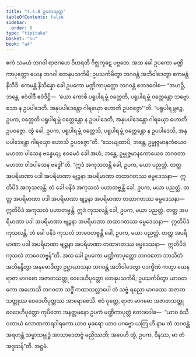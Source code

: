 ```yaml
---
title: "4.4.8 ဥပကသုတ္တ"
tableOfContents: false
sidebar:
  order: 8
type: "tipitaka"
basket: "su"
book: "a4"
---
```



<DynamicBreadcrumb />

<Division number="188" book="a4" e="ch" v="15" p="501">

<Paragraph number="1156" book="a4">
ဧကံ သမယံ ဘဂဝါ ရာဇဂဟေ ဝိဟရတိ ဂိဇ္ဈကူဋေ ပဗ္ဗတေ. အထ ခေါ ဥပကော မဏ္ဍိကာပုတ္တော ယေန ဘဂဝါ တေနုပသင်္ကမိ; ဥပသင်္ကမိတွာ ဘဂဝန္တံ အဘိဝါဒေတွာ ဧကမန္တံ နိသီဒိ. ဧကမန္တံ နိသိန္နော ခေါ ဥပကော မဏ္ဍိကာပုတ္တော ဘဂဝန္တံ ဧတဒဝေါစ—
</Paragraph>

<Paragraph number="1157" book="a4">
“အဟဉှိ, ဘန္တေ, ဧဝံဝါဒီ ဧဝံဒိဋ္ဌိ—  ‘ယော ကောစိ ပရူပါရမ္ဘံ ဝတ္တေတိ, ပရူပါရမ္ဘံ ဝတ္တေန္တော သဗ္ဗော သော န ဥပပါဒေတိ. အနုပပါဒေန္တော ဂါရယှော ဟောတိ ဥပဝဇ္ဇော’”တိ. “ပရူပါရမ္ဘဉ္စေ, ဥပက, ဝတ္တေတိ ပရူပါရမ္ဘံ ဝတ္တေန္တော န ဥပပါဒေတိ, အနုပပါဒေန္တော ဂါရယှော ဟောတိ ဥပဝဇ္ဇော. တွံ ခေါ, ဥပက, ပရူပါရမ္ဘံ ဝတ္တေသိ, ပရူပါရမ္ဘံ ဝတ္တေန္တော န ဥပပါဒေသိ, အနုပပါဒေန္တော ဂါရယှော ဟောသိ ဥပဝဇ္ဇော”တိ. “သေယျထာပိ, ဘန္တေ, ဥမ္မုဇ္ဇမာနကံယေဝ မဟတာ ပါသေန ဗန္ဓေယျ; ဧဝမေဝံ ခေါ အဟံ, ဘန္တေ, ဥမ္မုဇ္ဇမာနကောယေဝ ဘဂဝတာ မဟတာ ဝါဒပါသေန ဗဒ္ဓေါ”တိ.
</Paragraph>

<Paragraph number="1158" book="a4">
“ဣဒံ အကုသလန္တိ ခေါ, ဥပက, မယာ ပညတ္တံ. တတ္ထ အပရိမာဏာ ပဒါ အပရိမာဏာ ဗျဉ္ဇနာ အပရိမာဏာ တထာဂတဿ ဓမ္မဒေသနာ—  ဣတိပိဒံ အကုသလန္တိ. တံ ခေါ ပနိဒံ အကုသလံ ပဟာတဗ္ဗန္တိ ခေါ, ဥပက, မယာ ပညတ္တံ. တတ္ထ အပရိမာဏာ ပဒါ အပရိမာဏာ ဗျဉ္ဇနာ အပရိမာဏာ တထာဂတဿ ဓမ္မဒေသနာ—  ဣတိပိဒံ အကုသလံ ပဟာတဗ္ဗန္တိ.
</Paragraph>

<Paragraph number="1159" book="a4">
ဣဒံ ကုသလန္တိ ခေါ, ဥပက, မယာ ပညတ္တံ. တတ္ထ အပရိမာဏာ ပဒါ အပရိမာဏာ ဗျဉ္ဇနာ အပရိမာဏာ တထာဂတဿ ဓမ္မဒေသနာ—  ဣတိပိဒံ ကုသလန္တိ. တံ ခေါ ပနိဒံ ကုသလံ ဘာဝေတဗ္ဗန္တိ ခေါ, ဥပက, မယာ ပညတ္တံ. တတ္ထ အပရိမာဏာ ပဒါ အပရိမာဏာ ဗျဉ္ဇနာ အပရိမာဏာ တထာဂတဿ ဓမ္မဒေသနာ—  ဣတိပိဒံ ကုသလံ ဘာဝေတဗ္ဗန်”တိ.
</Paragraph>

<Paragraph number="1160" book="a4">
အထ ခေါ ဥပကော မဏ္ဍိကာပုတ္တော ဘဂဝတော ဘာသိတံ အဘိနန္ဒိတွာ အနုမောဒိတွာ ဥဋ္ဌာယာသနာ ဘဂဝန္တံ အဘိဝါဒေတွာ ပဒက္ခိဏံ ကတွာ ယေန ရာဇာ မာဂဓော အဇာတသတ္တု ဝေဒေဟိပုတ္တော တေနုပသင်္ကမိ; ဥပသင်္ကမိတွာ ယာဝတကော အဟောသိ ဘဂဝတာ သဒ္ဓိံ ကထာသလ္လာပေါ တံ သဗ္ဗံ ရညော မာဂဓဿ အဇာတသတ္တုဿ ဝေဒေဟိပုတ္တဿ အာရောစေသိ.
</Paragraph>

<Paragraph number="1161" book="a4">
ဧဝံ ဝုတ္တေ, ရာဇာ မာဂဓော အဇာတသတ္တု ဝေဒေဟိပုတ္တော ကုပိတော အနတ္တမနော ဥပကံ မဏ္ဍိကာပုတ္တံ ဧတဒဝေါစ—  “ယာဝ ဓံသီ ဝတာယံ လောဏကာရဒါရကော ယာဝ မုခရော ယာဝ ပဂဗ္ဗော ယတြ ဟိ နာမ တံ ဘဂဝန္တံ အရဟန္တံ သမ္မာသမ္ဗုဒ္ဓံ အာသာဒေတဗ္ဗံ မညိဿတိ; အပေဟိ တွံ, ဥပက, ဝိနဿ, မာ တံ အဒ္ဒသန်”တိ.

</Paragraph>
</Division>

<Paragraph number="1162" type="center" book="a4">
အဋ္ဌမံ.
</Paragraph>
